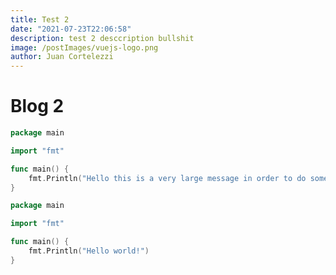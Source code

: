 ```yaml
---
title: Test 2
date: "2021-07-23T22:06:58"
description: test 2 desccription bullshit
image: /postImages/vuejs-logo.png
author: Juan Cortelezzi
---
```


# Blog 2

```go
package main

import "fmt"

func main() {
    fmt.Println("Hello this is a very large message in order to do some codeblock testing")
}
```

```go
package main

import "fmt"

func main() {
    fmt.Println("Hello world!")
}
```
